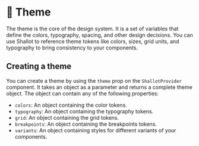 
<Meta title="🎨 Theme / Introduction" />

# 🎨 Theme

The theme is the core of the design system. It is a set of variables that define the colors, typography, spacing, and other design decisions. You can use Shallot to reference theme tokens like colors, sizes, grid units, and typography to bring consistency to your components.

## Creating a theme

You can create a theme by using the `theme` prop on the `ShallotProvider` component. It takes an object as a parameter and returns a complete theme object. The object can contain any of the following properties:

- `colors`: An object containing the color tokens.
- `typography`: An object containing the typography tokens.
- `grid`: An object containing the grid tokens.
- `breakpoints`: An object containing the breakpoints tokens.
- `variants`: An object containing styles for different variants of your components.
